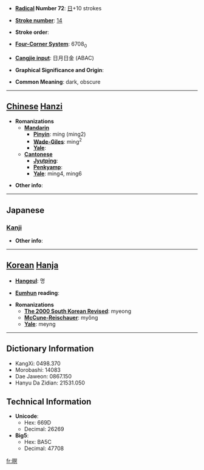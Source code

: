 * '''[[Wiktionary:Chinese radical index| Radical]] Number 72''': [[Wiktionary:Chinese radical index 日|日]]+10 strokes

* '''[[Wiktionary:Chinese total strokes index|Stroke number]]''': [[Wiktionary:Chinese total strokes index 14|14]]

* '''Stroke order''': 

* '''[[Wiktionary:Chinese four corner index|Four-Corner System]]''': 6708<sub>0</sub>

* '''[[Wiktionary:Chinese Cangjie index|Cangjie input]]''': 日月日金 (ABAC)

* '''Graphical Significance and Origin''': 

* '''Common Meaning''': dark, obscure

----

== [[Chinese]] [[Hanzi]] ==

* '''Romanizations'''
** '''[[Mandarin]]'''
*** '''[[Pinyin]]''': míng (ming2)
*** '''[[Wade-Giles]]''': ming<sup>2</sup>
*** '''[[Yale]]''': 
** '''[[Cantonese]]'''
*** '''[[Jyutping]]''':
*** '''[[Penkyamp]]''': 
*** '''[[Yale]]''': ming4, ming6

* '''Other info''': 

----

==Japanese==
===[[Kanji]]===
{{kanji|on readings=[[めい]] (mei), [[べい]] (bei), [[みょう]] (myō)|kun readings=[[くらい]] (kurai)}}

* '''Other info''':  

----

== [[Korean]] [[Hanja]] ==

* '''[[Hangeul]]''': 명

* '''[[Eumhun]] reading''': 

* '''Romanizations'''
** '''[[The 2000 South Korean Revised Romanization|The 2000 South Korean Revised]]''': myeong
** '''[[McCune-Reischauer]]''': myŏng
** '''[[Yale]]''': meyng

----

== Dictionary Information ==

* KangXi: 0498.370
* Morobashi: 14083
* Dae Jaweon: 0867.150
* Hanyu Da Zidian: 21531.050

== Technical Information ==

* '''Unicode''':
** Hex: 669D
** Decimal: 26269
* '''Big5''':
** Hex: BA5C
** Decimal: 47708

[[fr:暝]]